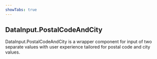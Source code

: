 ```yaml
---
showTabs: true
---
```


## DataInput.PostalCodeAndCity

DataInput.PostalCodeAndCity is a wrapper component for input of two separate values with user experience tailored for postal code and city values.
